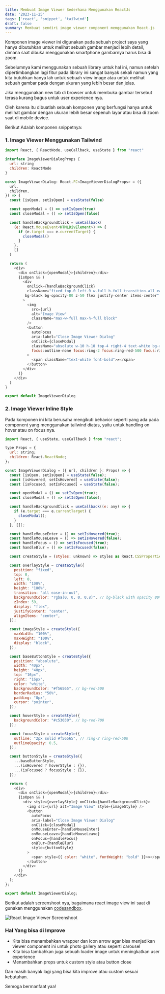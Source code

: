 ```yaml
---
title: Membuat Image Viewer Sederhana Menggunakan ReactJs
date: '2023-11-25'
tags: ['react', 'snippet', 'tailwind']
draft: false
summary: Membuat sendiri image viewer component menggunakan React.js
---
```


Komponen image viewer ini digunakan pada sebuah project saya yang hanya dibutuhkan untuk melihat sebuah gambar menjadi lebih detail, dimana saat dibuka menggunakan smartphone gambarnya harus bisa di zoom.

Sebelumnya kami menggunakan sebuah library untuk hal ini, namun setelah dipertimbangkan lagi fitur pada library ini sangat banyak sekali namun yang kita butuhkan hanya lah untuk sebuah view image atau untuk melihat sebuah gambar pada dengan ukuran yang lebih besar dan jelas.

Jika menggunakan new tab di browser untuk membuka gambar tersebut terasa kurang bagus untuk user experience nya.

Oleh karena itu dibuatlah sebuah komponen yang berfungsi hanya untuk melihat gambar dengan ukuran lebih besar sepenuh layar atau bisa di zoom saat di mobile device.


Berikut Adalah komponen snippetnya:

### 1. Image Viewer Menggunakan Tailwind
```js
import React, { ReactNode, useCallback, useState } from "react"

interface ImageViewerDialogProps {
  url: string
  children: ReactNode
}

const ImageViewerDialog: React.FC<ImageViewerDialogProps> = ({
  url,
  children,
}) => {
  const [isOpen, setIsOpen] = useState(false)

  const openModal = () => setIsOpen(true)
  const closeModal = () => setIsOpen(false)

  const handleBackgroundClick = useCallback(
    (e: React.MouseEvent<HTMLDivElement>) => {
      if (e.target === e.currentTarget) {
        closeModal()
      }
    },
    []
  )

  return (
    <div>
      <div onClick={openModal}>{children}</div>
      {isOpen && (
        <div
          onClick={handleBackgroundClick}
          className="fixed top-0 left-0 w-full h-full transition-all ease-in-out
         bg-black bg-opacity-80 z-50 flex justify-center items-center"
        >
          <img
            src={url}
            alt="Image View"
            className="max-w-full max-h-full block"
          />
          <button
            autoFocus
            aria-label="Close Image Viewer Dialog"
            onClick={closeModal}
            className="absolute w-10 h-10 top-4 right-4 text-white bg-red-500 hover:bg-red-700
            focus:outline-none focus:ring-2 focus:ring-red-500 focus:ring-opacity-50 rounded-full p-2"
          >
            <span className="text-white font-bold">✕</span>
          </button>
        </div>
      )}
    </div>
  )
}

export default ImageViewerDialog

```

### 2. Image Viewer Inline Style

Pada komponen ini kita berusaha mengikuti behavior seperti yang ada pada component yang menggunakan tailwind diatas, yaitu untuk handling on hover atau on focus nya.

```js
import React, { useState, useCallback } from "react";

type Props = {
  url: string;
  children: React.ReactNode;
};

const ImageViewerDialog = ({ url, children }: Props) => {
  const [isOpen, setIsOpen] = useState(false);
  const [isHovered, setIsHovered] = useState(false);
  const [isFocused, setIsFocused] = useState(false);

  const openModal = () => setIsOpen(true);
  const closeModal = () => setIsOpen(false);

  const handleBackgroundClick = useCallback((e: any) => {
    if (e.target === e.currentTarget) {
      closeModal();
    }
  }, []);

  const handleMouseEnter = () => setIsHovered(true);
  const handleMouseLeave = () => setIsHovered(false);
  const handleFocus = () => setIsFocused(true);
  const handleBlur = () => setIsFocused(false);

  const createStyle = (styles: unknown) => styles as React.CSSProperties;

  const overlayStyle = createStyle({
    position: "fixed",
    top: 0,
    left: 0,
    width: "100%",
    height: "100%",
    transition: "all ease-in-out",
    backgroundColor: "rgba(0, 0, 0, 0.8)", // bg-black with opacity 80%
    zIndex: 50,
    display: "flex",
    justifyContent: "center",
    alignItems: "center",
  });

  const imageStyle = createStyle({
    maxWidth: "100%",
    maxHeight: "100%",
    display: "block",
  });

  const baseButtonStyle = createStyle({
    position: "absolute",
    width: "40px",
    height: "40px",
    top: "16px",
    right: "16px",
    color: "white",
    backgroundColor: "#f56565", // bg-red-500
    borderRadius: "50%",
    padding: "8px",
    cursor: "pointer",
  });

  const hoverStyle = createStyle({
    backgroundColor: "#c53030", // bg-red-700
  });

  const focusStyle = createStyle({
    outline: "2px solid #f56565", // ring-2 ring-red-500
    outlineOpacity: 0.5,
  });

  const buttonStyle = createStyle({
    ...baseButtonStyle,
    ...(isHovered ? hoverStyle : {}),
    ...(isFocused ? focusStyle : {}),
  });

  return (
    <div>
      <div onClick={openModal}>{children}</div>
      {isOpen && (
        <div style={overlayStyle} onClick={handleBackgroundClick}>
          <img src={url} alt="Image View" style={imageStyle} />
          <button
            autoFocus
            aria-label="Close Image Viewer Dialog"
            onClick={closeModal}
            onMouseEnter={handleMouseEnter}
            onMouseLeave={handleMouseLeave}
            onFocus={handleFocus}
            onBlur={handleBlur}
            style={buttonStyle}
          >
            <span style={{ color: "white", fontWeight: "bold" }}>✕</span>
          </button>
        </div>
      )}
    </div>
  );
};

export default ImageViewerDialog;

```

Berikut adalah screenshoot nya, bagaimana react image view ini saat di gunakan menggunakan [codesandbox](https://codesandbox.io/p/sandbox/react-image-viewer-hqhntl?file=%2Fpackage.json%3A42%2C2&layout=%257B%2522sidebarPanel%2522%253A%2522EXPLORER%2522%252C%2522rootPanelGroup%2522%253A%257B%2522direction%2522%253A%2522horizontal%2522%252C%2522contentType%2522%253A%2522UNKNOWN%2522%252C%2522type%2522%253A%2522PANEL_GROUP%2522%252C%2522id%2522%253A%2522ROOT_LAYOUT%2522%252C%2522panels%2522%253A%255B%257B%2522type%2522%253A%2522PANEL_GROUP%2522%252C%2522contentType%2522%253A%2522UNKNOWN%2522%252C%2522direction%2522%253A%2522vertical%2522%252C%2522id%2522%253A%2522clpdujfcb0007356j34f1r2de%2522%252C%2522sizes%2522%253A%255B70%252C30%255D%252C%2522panels%2522%253A%255B%257B%2522type%2522%253A%2522PANEL_GROUP%2522%252C%2522contentType%2522%253A%2522EDITOR%2522%252C%2522direction%2522%253A%2522horizontal%2522%252C%2522id%2522%253A%2522EDITOR%2522%252C%2522panels%2522%253A%255B%257B%2522type%2522%253A%2522PANEL%2522%252C%2522contentType%2522%253A%2522EDITOR%2522%252C%2522id%2522%253A%2522clpdujfcb0003356jn8c4ay8w%2522%257D%255D%257D%252C%257B%2522type%2522%253A%2522PANEL_GROUP%2522%252C%2522contentType%2522%253A%2522SHELLS%2522%252C%2522direction%2522%253A%2522horizontal%2522%252C%2522id%2522%253A%2522SHELLS%2522%252C%2522panels%2522%253A%255B%257B%2522type%2522%253A%2522PANEL%2522%252C%2522contentType%2522%253A%2522SHELLS%2522%252C%2522id%2522%253A%2522clpdujfcb0004356jjo8slz0b%2522%257D%255D%252C%2522sizes%2522%253A%255B100%255D%257D%255D%257D%252C%257B%2522type%2522%253A%2522PANEL_GROUP%2522%252C%2522contentType%2522%253A%2522DEVTOOLS%2522%252C%2522direction%2522%253A%2522vertical%2522%252C%2522id%2522%253A%2522DEVTOOLS%2522%252C%2522panels%2522%253A%255B%257B%2522type%2522%253A%2522PANEL%2522%252C%2522contentType%2522%253A%2522DEVTOOLS%2522%252C%2522id%2522%253A%2522clpdujfcb0006356jsdjoi21z%2522%257D%255D%252C%2522sizes%2522%253A%255B100%255D%257D%255D%252C%2522sizes%2522%253A%255B40%252C60%255D%257D%252C%2522tabbedPanels%2522%253A%257B%2522clpdujfcb0003356jn8c4ay8w%2522%253A%257B%2522id%2522%253A%2522clpdujfcb0003356jn8c4ay8w%2522%252C%2522tabs%2522%253A%255B%257B%2522id%2522%253A%2522clpdv53em0003356jckvylsfq%2522%252C%2522mode%2522%253A%2522permanent%2522%252C%2522type%2522%253A%2522FILE%2522%252C%2522initialSelections%2522%253A%255B%257B%2522startLineNumber%2522%253A14%252C%2522startColumn%2522%253A43%252C%2522endLineNumber%2522%253A14%252C%2522endColumn%2522%253A43%257D%255D%252C%2522filepath%2522%253A%2522%252Fsrc%252FApp.tsx%2522%252C%2522state%2522%253A%2522IDLE%2522%257D%252C%257B%2522id%2522%253A%2522clpdv74dr0003356j7l60uoth%2522%252C%2522mode%2522%253A%2522permanent%2522%252C%2522type%2522%253A%2522FILE%2522%252C%2522initialSelections%2522%253A%255B%257B%2522startLineNumber%2522%253A7%252C%2522startColumn%2522%253A1%252C%2522endLineNumber%2522%253A7%252C%2522endColumn%2522%253A1%257D%255D%252C%2522filepath%2522%253A%2522%252Fpostcss.config.js%2522%252C%2522state%2522%253A%2522IDLE%2522%257D%252C%257B%2522id%2522%253A%2522clpdvm8xl0003356jr1cv2dxj%2522%252C%2522mode%2522%253A%2522permanent%2522%252C%2522type%2522%253A%2522FILE%2522%252C%2522initialSelections%2522%253A%255B%257B%2522startLineNumber%2522%253A42%252C%2522startColumn%2522%253A2%252C%2522endLineNumber%2522%253A42%252C%2522endColumn%2522%253A2%257D%255D%252C%2522filepath%2522%253A%2522%252Fpackage.json%2522%252C%2522state%2522%253A%2522IDLE%2522%257D%255D%252C%2522activeTabId%2522%253A%2522clpdvm8xl0003356jr1cv2dxj%2522%257D%252C%2522clpdujfcb0006356jsdjoi21z%2522%253A%257B%2522tabs%2522%253A%255B%257B%2522id%2522%253A%2522clpdujfcb0005356je4fwmtro%2522%252C%2522mode%2522%253A%2522permanent%2522%252C%2522type%2522%253A%2522UNASSIGNED_PORT%2522%252C%2522port%2522%253A0%252C%2522path%2522%253A%2522%2522%257D%255D%252C%2522id%2522%253A%2522clpdujfcb0006356jsdjoi21z%2522%252C%2522activeTabId%2522%253A%2522clpdujfcb0005356je4fwmtro%2522%257D%252C%2522clpdujfcb0004356jjo8slz0b%2522%253A%257B%2522tabs%2522%253A%255B%255D%252C%2522id%2522%253A%2522clpdujfcb0004356jjo8slz0b%2522%257D%257D%252C%2522showDevtools%2522%253Atrue%252C%2522showShells%2522%253Atrue%252C%2522showSidebar%2522%253Atrue%252C%2522sidebarPanelSize%2522%253A15%257D).

![React Image Viewer Screenshoot](/static/images/image-viewer-react.png)


### Hal Yang bisa di Improve
- Kita bisa menambahkan wrapper dan icon arrow agar bisa menjadikan viewer component ini untuk photo gallery atau seperti carousel
- Kita bisa tambahkan juga sebuah loader image untuk meningkatkan user experience
- Menambahkan props untuk custom style atau button close

Dan masih banyak lagi yang bisa kita improve atau custom sesuai kebutuhan.

Semoga bermanfaat yaa! 